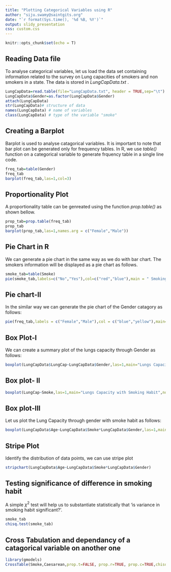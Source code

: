---
title: "Plotting Categorical Variables using R"
author: "siju.swamy@saintgits.org"
date: "`r format(Sys.time(), '%d %B, %Y')`"
output: slidy_presentation
css: custom.css
---

```{r setup, include=FALSE}
knitr::opts_chunk$set(echo = T)
```
## Reading Data file

To analyse categorical variables, let us load the data set containing information related to the survey on Lung capacities of smokers and non smokers in a state. The data is stored in *LungCapData.txt* .

```{r, loading LungCapData.txt}

LungCapData=read.table(file="LungCapData.txt", header = TRUE,sep="\t")
LungCapData$Gender=as.factor(LungCapData$Gender)
attach(LungCapData)
str(LungCapData)# structure of data
names(LungCapData) # name of variables
class(LungCapData) # type of the variable "smoke"
```

## Creating a Barplot

Barplot is used to analyse catagorical variables. It is important to note that bar plot can be generated only for frequency tables. In R, we use *table()* function on a categorical variable to generate frquency table in a single line code.

```{r, bar plot}
freq_tab=table(Gender)
freq_tab
barplot(freq_tab,las=1,col=3)
```

## Proportionality Plot

A proportionality table can be genreated using the function *prop.table()* as shown bellow.

```{r, proportionality table}
prop_tab=prop.table(freq_tab)
prop_tab
barplot(prop_tab,las=1,names.arg = c("Female","Male"))
```


## Pie Chart in R

We can generate a pie chart in the same way as we do with bar chart. The smokers information will be displayed as a pie chart as follows.

```{r}
smoke_tab=table(Smoke)
pie(smoke_tab,labels=c("No","Yes"),col=c("red","blue"),main = " Smoking habit")
```

## Pie chart-II

In the similar way we can generate the pie chart of the Gender catagory as follows:
```{r}
pie(freq_tab,labels = c("Female","Male"),col = c("blue","yellow"),main="Gender distribution in the Data")
```

## Box Plot-I

We can create a summary plot of the lungs capacity through Gender as follows:

```{r}
boxplot(LungCapData$LungCap~LungCapData$Gender,las=1,main="Lungs Capacity with Gender",notch=T)
```

## Box plot- II

```{r}
boxplot(LungCap~Smoke,las=1,main="Lungs Capacity with Smoking Habit",notch=T)
```

## Box plot-III

Let us plot the Lung Capacity through gender with smoke habit as follows:

```{r}
boxplot(LungCapData$Age~LungCapData$Smoke*LungCapData$Gender,las=1,main="Lungs Capacity with  Gender and Smoking Habit",notch=T)
```

## Stripe Plot

Identify the distribution of data points, we can use stripe plot

```{r}
stripchart(LungCapData$Age~LungCapData$Smoke*LungCapData$Gender)
```


## Testing significance of difference in smoking habit

A simple $\chi^2$ test will help us to substantiate statistically that 'is variance in smoking habit  significant?'.

```{r}
smoke_tab
chisq.test(smoke_tab)
```

## Cross Tabulation and dependancy of a catagorical variable on another one

```{r}
library(gmodels)
CrossTable(Smoke,Caesarean,prop.t=FALSE, prop.r=TRUE, prop.c=TRUE,chisq = TRUE,format = "SPSS")
```

